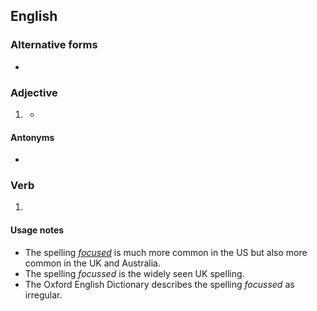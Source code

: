 ==English==

===Alternative forms===
* {{l|en|focused}}

===Adjective===
{{en-adj}}

# {{lb|en|British}} {{alternative spelling of|en|focused}}
#* {{quote-journal|en|year=1961|month=February|title=Talking of Trains: Collision at Newcastle|journal=Trains Illustrated|page=76|text=When first sighted on the curve, outside the '''focussed''' beam, the signal aspects were faint and difficult to identify in a confused background.}}

====Antonyms====
* {{l|en|unfocussed}}

===Verb===
{{head|en|verb form}}

# {{lb|en|British}} {{en-past of|focus}}

====Usage notes====
* The spelling ''[[focused]]'' is much more common in the US but also more common in the UK and Australia.
* The spelling ''focussed'' is the widely seen UK spelling.
* The Oxford English Dictionary describes the spelling ''focussed'' as irregular.